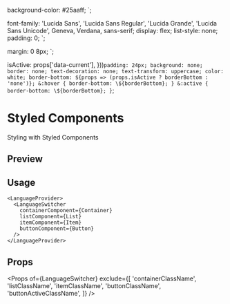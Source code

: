 
  background-color: #25aaff;
`;

  font-family: 'Lucida Sans', 'Lucida Sans Regular', 'Lucida Grande',
    'Lucida Sans Unicode', Geneva, Verdana, sans-serif;
  display: flex;
  list-style: none;
  padding: 0;
`;

  margin: 0 8px;
`;

  isActive: props['data-current'],
}))`
  padding: 24px;
  background: none;
  border: none;
  text-decoration: none;
  text-transform: uppercase;
  color: white;
  border-bottom: ${props => (props.isActive ? borderBottom : 'none')};
&:hover {
border-bottom: \${borderBottom};
}
&:active {
border-bottom: \${borderBottom};
}
`;

<Meta title="Examples|styling/styled-components" />

# Styled Components

Styling with Styled Components

## Preview

<Preview withSource="none">
  <LanguageProvider>
    <LanguageSwitcher
      containerComponent={Container}
      listComponent={List}
      itemComponent={Item}
      buttonComponent={Button}
    />
  </LanguageProvider>
</Preview>

## Usage

```tsx
<LanguageProvider>
  <LanguageSwitcher
    containerComponent={Container}
    listComponent={List}
    itemComponent={Item}
    buttonComponent={Button}
  />
</LanguageProvider>
```

## Props

<Props
  of={LanguageSwitcher}
  exclude={[
    'containerClassName',
    'listClassName',
    'itemClassName',
    'buttonClassName',
    'buttonActiveClassName',
  ]}
/>
